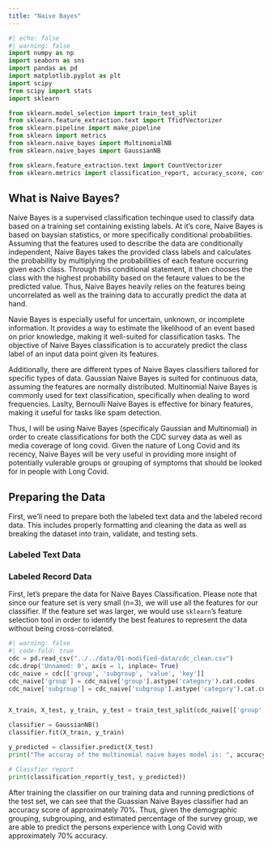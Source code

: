 ```yaml
---
title: "Naive Bayes"
---
```

```python
#| echo: false
#| warning: false
import numpy as np 
import seaborn as sns
import pandas as pd
import matplotlib.pyplot as plt
import scipy
from scipy import stats
import sklearn 

from sklearn.model_selection import train_test_split
from sklearn.feature_extraction.text import TfidfVectorizer 
from sklearn.pipeline import make_pipeline
from sklearn import metrics
from sklearn.naive_bayes import MultinomialNB
from sklearn.naive_bayes import GaussianNB

from sklearn.feature_extraction.text import CountVectorizer 
from sklearn.metrics import classification_report, accuracy_score, confusion_matrix, roc_curve, roc_auc_score
```

## What is Naive Bayes?

Naive Bayes is a supervised classification techinque used to classify data based on a training set containing existing labels. At it's core, Naive Bayes is based on baysian statistics, or more specifically conditional probabilities. Assuming that the features used to describe the data are conditionally independent, Naive Bayes takes the provided class labels and calculates the probability by multiplying the probabilities of each feature occurring given each class. Through this conditional statement, it then chooses the class with the highest probability based on the fetaure values to be the predicted value. Thus, Naive Bayes heavily relies on the features being uncorrelated as well as the training data to accuratly predict the data at hand. 

Navie Bayes is especially useful for uncertain, unknown, or incomplete information. It provides a way to estimate the likelihood of an event based on prior knowledge, making it well-suited for classification tasks. The objective of Naive Bayes classification is to accurately predict the class label of an input data point given its features.

Additionally, there are different types of Naive Bayes classifiers tailored for specific types of data. Gaussian Naive Bayes is suited for continuous data, assuming the features are normally distributed. Multinomial Naive Bayes is commonly used for text classification, specifically when dealing to word frequencies. Laslty, Bernoulli Naive Bayes is effective for binary features, making it useful for tasks like spam detection.

Thus, I will be using Naive Bayes (specificaly Gaussian and Multinomial) in order to create classifications for both the CDC survey data as well as media coverage of long covid. Given the nature of Long Covid and its recency, Naive Bayes will be very useful in providing more insight of potentially vulerable groups or grouping of symptoms that should be looked for in people with Long Covid. 

## Preparing the Data
First, we'll need to prepare both the labeled text data and the labeled record data. This includes properly formatting and cleaning the data as well as breaking the dataset into train, validate, and testing sets. 

### Labeled Text Data 

### Labeled Record Data
 First, let's prepare the data for Naive Bayes Classification. Please note that since our feature set is very small (n=3), we will use all the features for our classifier. If the feature set was larger, we would use `sklearn`'s feature selection tool in order to identify the best features to represent the data without being cross-correlated. 

 ```python
 #| warning: false
 #| code-fold: true
cdc = pd.read_csv("../../data/01-modified-data/cdc_clean.csv")
cdc.drop('Unnamed: 0', axis = 1, inplace= True)
cdc_naive = cdc[['group', 'subgroup', 'value', 'key']]
cdc_naive['group'] = cdc_naive['group'].astype('category').cat.codes
cdc_naive['subgroup'] = cdc_naive['subgroup'].astype('category').cat.codes


X_train, X_test, y_train, y_test = train_test_split(cdc_naive[['group', 'subgroup', 'value']], cdc_naive['key'], test_size = 0.2, random_state = 5000)

classifier = GaussianNB()
classifier.fit(X_train, y_train)

y_predicted = classifier.predict(X_test)
print("The accuray of the multinomial naive bayes model is: ", accuracy_score(y_test, y_predicted))

# Classfier report
print(classification_report(y_test, y_predicted))
 ``` 

 After training the classifier on our training data and running predictions of the test set, we can see that the Guassian Naive Bayes classifier had an accuracy score of approximately 70%. Thus, given the demographic grouping, subgrouping, and estimated percentage of the survey group, we are able to predict the persons experience with Long Covid with approximately 70% accuracy. 



